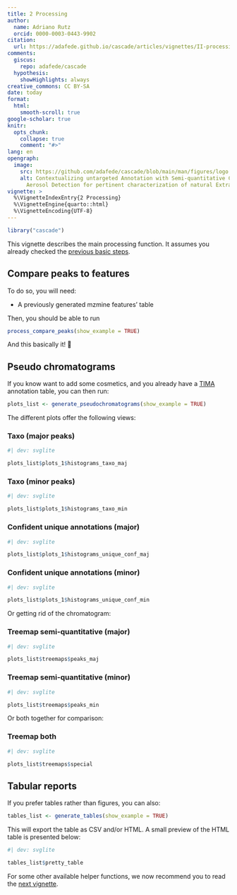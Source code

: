```yaml
---
title: 2 Processing
author:
  name: Adriano Rutz
  orcid: 0000-0003-0443-9902
citation:
  url: https://adafede.github.io/cascade/articles/vignettes/II-processing.html
comments:
  giscus:
    repo: adafede/cascade
  hypothesis:
    showHighlights: always
creative_commons: CC BY-SA
date: today
format:
  html:
    smooth-scroll: true
google-scholar: true
knitr:
  opts_chunk:
    collapse: true
    comment: "#>"
lang: en
opengraph:
  image:
    src: https://github.com/adafede/cascade/blob/main/man/figures/logo.svg
    alt: Contextualizing untargeted Annotation with Semi-quantitative Charged
      Aerosol Detection for pertinent characterization of natural Extracts
vignette: >
  %\VignetteIndexEntry{2 Processing}
  %\VignetteEngine{quarto::html}
  %\VignetteEncoding{UTF-8}
---
```


```r
library("cascade")
```

This vignette describes the main processing function.
It assumes you already checked the [previous basic steps](https://adafede.github.io/cascade/articles/I-basics.html).

## Compare peaks to features

To do so, you will need:

- A previously generated mzmine features' table

Then, you should be able to run

```r
process_compare_peaks(show_example = TRUE)
```

And this basically it! 🚀

## Pseudo chromatograms

If you know want to add some cosmetics, and you already have a [TIMA](https://taxonomicallyinformedannotation.github.io/tima) annotation table, you can then run:

```r
plots_list <- generate_pseudochromatograms(show_example = TRUE)
```

The different plots offer the following views:

### Taxo (major peaks)

```r
#| dev: svglite

plots_list$plots_1$histograms_taxo_maj
```

### Taxo (minor peaks)

```r
#| dev: svglite

plots_list$plots_1$histograms_taxo_min
```

### Confident unique annotations (major)

```r
#| dev: svglite

plots_list$plots_1$histograms_unique_conf_maj
```

### Confident unique annotations (minor)

```r
#| dev: svglite

plots_list$plots_1$histograms_unique_conf_min
```

Or getting rid of the chromatogram:

### Treemap semi-quantitative (major)

```r
#| dev: svglite

plots_list$treemaps$peaks_maj
```

### Treemap semi-quantitative (minor)

```r
#| dev: svglite

plots_list$treemaps$peaks_min
```

Or both together for comparison:

### Treemap both

```r
#| dev: svglite

plots_list$treemaps$special
```

## Tabular reports

If you prefer tables rather than figures, you can also:

```r
tables_list <- generate_tables(show_example = TRUE)
```

This will export the table as CSV and/or HTML.
A small preview of the HTML table is presented below:

```r
#| dev: svglite

tables_list$pretty_table
```

For some other available helper functions, we now recommend you to read the [next vignette](https://adafede.github.io/cascade/vignettes/articles/III-bonus.html).
